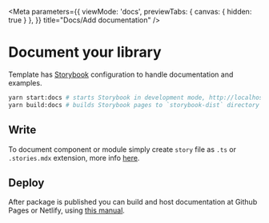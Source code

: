 
<Meta
  parameters={{
    viewMode: 'docs',
    previewTabs: {
      canvas: { hidden: true }
    },
  }}
  title="Docs/Add documentation" />

# Document your library

Template has [Storybook](https://storybook.js.org/) configuration to handle documentation and examples.

```bash
yarn start:docs # starts Storybook in development mode, http://localhost:6006/
yarn build:docs # builds Storybook pages to `storybook-dist` directory
```

## Write
To document component or module simply create `story` file as `.ts` or `.stories.mdx` extension, more info [here](https://storybook.js.org/docs/react/writing-stories/introduction).

## Deploy
After package is published you can build and host documentation at Github Pages or Netlify, using [this manual](https://storybook.js.org/tutorials/intro-to-storybook/react/en/deploy/).

